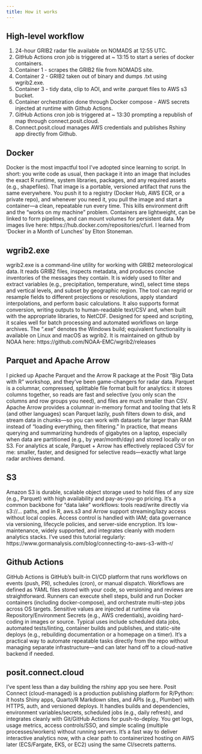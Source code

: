```yaml
---
title: How it works
---
```

## High-level workflow 

1. 24-hour GRIB2 radar file available on NOMADS at 12:55 UTC.  
2. GitHub Actions cron job is triggered at ~ 13:15 to start a series of docker containers.
3. Container 1 - scrapes the GRIB2 file from NOMADS site. 
4. Container 2 - GRIB2 taken out of binary and dumps .txt using wgrib2.exe.
5. Container 3 - tidy data, clip to AOI, and write .parquet files to AWS s3 bucket.
6. Container orchestration done through Docker compose - AWS secrets injected at runtime with Github Actions.
7. GitHub Actions cron job is triggered at ~ 13:30 prompting a republish of map through connect.posit.cloud.
8. Connect.posit.cloud manages AWS credentials and publishes Rshiny app directly from Github.  


## Docker

Docker is the most impactful tool I’ve adopted since learning to script. In short: you write code as usual, then package it into an image that includes the exact R runtime, system libraries, packages, and any required assets (e.g., shapefiles). That image is a portable, versioned artifact that runs the same everywhere. You push it to a registry (Docker Hub, AWS ECR, or a private repo), and whenever you need it, you pull the image and start a container—a clean, repeatable run every time. This kills environment drift and the “works on my machine” problem. Containers are lightweight, can be linked to form pipelines, and can mount volumes for persistent data. My images live here: https://hub.docker.com/repositories/cfurl. I learned from 'Docker in a Month of Lunches' by Elton Stoneman. 

## wgrib2.exe

wgrib2.exe is a command-line utility for working with GRIB2 meteorological data. It reads GRIB2 files, inspects metadata, and produces concise inventories of the messages they contain. It is widely used to filter and extract variables (e.g., precipitation, temperature, wind), select time steps and vertical levels, and subset by geographic region. The tool can regrid or resample fields to different projections or resolutions, apply standard interpolations, and perform basic calculations. It also supports format conversion, writing outputs to human-readable text/CSV and, when built with the appropriate libraries, to NetCDF. Designed for speed and scripting, it scales well for batch processing and automated workflows on large archives. The “.exe” denotes the Windows build; equivalent functionality is available on Linux and macOS as wgrib2.  It is maintained on github by NOAA here: https://github.com/NOAA-EMC/wgrib2/releases

## Parquet and Apache Arrow

I picked up Apache Parquet and the Arrow R package at the Posit “Big Data with R” workshop, and they’ve been game-changers for radar data. Parquet is a columnar, compressed, splittable file format built for analytics: it stores columns together, so reads are fast and selective (you only scan the columns and row groups you need), and files are much smaller than CSV. Apache Arrow provides a columnar in-memory format and tooling that lets R (and other languages) scan Parquet lazily, push filters down to disk, and stream data in chunks—so you can work with datasets far larger than RAM instead of “loading everything, then filtering.” In practice, that means querying and summarizing hundreds of gigabytes on a laptop, especially when data are partitioned (e.g., by year/month/day) and stored locally or on S3. For analytics at scale, Parquet + Arrow has effectively replaced CSV for me: smaller, faster, and designed for selective reads—exactly what large radar archives demand.

## S3

Amazon S3 is durable, scalable object storage used to hold files of any size (e.g., Parquet) with high availability and pay-as-you-go pricing. It’s a common backbone for “data lake” workflows: tools read/write directly via s3://… paths, and in R, aws.s3 and Arrow support streaming/lazy access without local copies. Access control is handled with IAM; data governance via versioning, lifecycle policies, and server-side encryption. It’s low-maintenance, widely supported, and integrates cleanly with modern analytics stacks. I've used this tutorial regularly: https://www.gormanalysis.com/blog/connecting-to-aws-s3-with-r/

## Github Actions

GitHub Actions is GitHub’s built-in CI/CD platform that runs workflows on events (push, PR), schedules (cron), or manual dispatch. Workflows are defined as YAML files stored with your code, so versioning and reviews are straightforward. Runners can execute shell steps, build and run Docker containers (including docker-compose), and orchestrate multi-step jobs across OS targets. Sensitive values are injected at runtime via Repository/Environment Secrets (e.g., AWS credentials), avoiding hard-coding in images or source. Typical uses include scheduled data jobs, automated tests/linting, container builds and publishes, and static-site deploys (e.g., rebuilding documentation or a homepage on a timer). It’s a practical way to automate repeatable tasks directly from the repo without managing separate infrastructure—and can later hand off to a cloud-native backend if needed.

## posit.connect.cloud

I've spent less than a day building the rshiny app you see here.  Posit Connect (cloud-managed) is a production publishing platform for R/Python: it hosts Shiny apps, Quarto/R Markdown sites, and APIs (e.g., Plumber) with HTTPS, auth, and versioned deploys. It handles builds and dependencies, environment variables/secrets, scheduled jobs (e.g., daily refresh), and integrates cleanly with Git/GitHub Actions for push-to-deploy. You get logs, usage metrics, access controls/SSO, and simple scaling (multiple processes/workers) without running servers. It’s a fast way to deliver interactive analytics now, with a clear path to containerized hosting on AWS later (ECS/Fargate, EKS, or EC2) using the same CI/secrets patterns.



